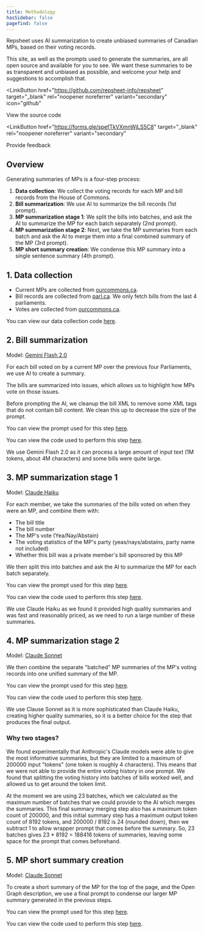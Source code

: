 ```yaml
---
title: Methodology
hasSidebar: false
pagefind: false
---
```



Repsheet uses AI summarization to create unbiased summaries of Canadian MPs, based on their voting records.

This site, as well as the prompts used to generate the summaries, are all open source and available for you to see. We want these summaries to be as transparent and unbiased as possible, and welcome your help and suggestions to accomplish that.

<LinkButton
  href="https://github.com/repsheet-info/repsheet"
  target="_blank"
  rel="noopener noreferrer"
  variant="secondary"
  icon="github"
>
  View the source code
</LinkButton>

<LinkButton
  href="https://forms.gle/spefTkVXmnWjLS5C8"
  target="_blank"
  rel="noopener noreferrer"
  variant="secondary"
>
  Provide feedback
</LinkButton>

## Overview

Generating summaries of MPs is a four-step process:

1. **Data collection**: We collect the voting records for each MP and bill records from the House of Commons.
2. **Bill summarization**: We use AI to summarize the bill records (1st prompt).
3. **MP summarization stage 1**: We split the bills into batches, and ask the AI to summarize the MP for each batch separately (2nd prompt). 
4. **MP summarization stage 2**: Next, we take the MP summaries from each batch and ask the AI to merge them into a final combined summary of the MP (3rd prompt).
5. **MP short summary creation**: We condense this MP summary into a single sentence summary (4th prompt).

## 1. Data collection

- Current MPs are collected from <a href="https://www.ourcommons.ca/Members" target="_blank" rel="noopener noreferrer">ourcommons.ca</a>.
- Bill records are collected from <a href="https://www.parl.ca/legisinfo/en/bills" target="_blank" rel="noopener noreferrer">parl.ca</a>. We only fetch bills from the last 4 parliaments.
- Votes are collected from <a href="https://www.ourcommons.ca/Members/en/votes" target="_blank" rel="noopener noreferrer">ourcommons.ca</a>.

You can view our data collection code <a href="https://github.com/repsheet-info/repsheet/blob/main/repsheet_backend/fetch_data.py" target="_blank" rel="noopener noreferrer">here</a>.

## 2. Bill summarization

Model: <a href="https://cloud.google.com/vertex-ai/generative-ai/docs/models/gemini/2-0-flash" target="_blank"  rel="noopener noreferrer">Gemini Flash 2.0</a>

For each bill voted on by a current MP over the previous four Parliaments, we use AI to create a summary.

The bills are summarized into issues, which allows us to highlight how MPs vote on those issues.

Before prompting the AI, we cleanup the bill XML to remove some XML tags that do not contain bill content. We clean this up to decrease the size of the prompt.

You can view the prompt used for this step <a href="https://github.com/repsheet-info/repsheet/blob/main/prompts/summarize-bill/001.txt" target="_blank" rel="noopener noreferrer">here</a>.

You can view the code used to perform this step <a href="https://github.com/repsheet-info/repsheet/blob/main/repsheet_backend/summarize_bills.py" target="_blank" rel="noopener noreferrer">here</a>.

We use Gemini Flash 2.0 as it can process a large amount of input text (1M tokens, about 4M characters) and some bills were quite large.

## 3. MP summarization stage 1

Model: <a href="https://www.anthropic.com/claude/haiku" target="_blank"  rel="noopener noreferrer">Claude Haiku</a>

For each member, we take the summaries of the bills voted on when they were an MP, and combine them with:
* The bill title
* The bill number
* The MP's vote (Yea/Nay/Abstain)
* The voting statistics of the MP's party (yeas/nays/abstains, party name not included)
* Whether this bill was a private member's bill sponsored by this MP

We then split this into batches and ask the AI to summarize the MP for each batch separately.

You can view the prompt used for this step <a href="https://github.com/repsheet-info/repsheet/blob/main/prompts/summarize-member/001.txt" target="_blank" rel="noopener noreferrer">here</a>.

You can view the code used to perform this step <a href="https://github.com/repsheet-info/repsheet/blob/main/repsheet_backend/summarize_members.py" target="_blank" rel="noopener noreferrer">here</a>.

We use Claude Haiku as we found it provided high quality summaries and was fast and reasonably priced, as we need to run a large number of these summaries.


## 4. MP summarization stage 2

Model: <a href="https://www.anthropic.com/claude/sonnet" target="_blank"  rel="noopener noreferrer">Claude Sonnet</a>

We then combine the separate "batched" MP summaries of the MP's voting records into one unified summary of the MP.

You can view the prompt used for this step <a href="https://github.com/repsheet-info/repsheet/blob/main/prompts/merge-summaries/001.txt" target="_blank" rel="noopener noreferrer">here</a>.

You can view the code used to perform this step <a href="https://github.com/repsheet-info/repsheet/blob/main/repsheet_backend/summarize_members.py" target="_blank" rel="noopener noreferrer">here</a>.

We use Clause Sonnet as it is more sophisticated than Claude Haiku, creating higher quality summaries, 
so it is a better choice for the step that produces the final output.


### Why two stages?

We found experimentally that Anthropic's Claude models were able to give the most informative summaries, but they are limited to a maximum of 200000 input "tokens" (one token is roughly 4 characters).
This means that we were not able to provide the entire voting history in one prompt. 
We found that splitting the voting history into batches of bills worked well, and allowed us to get around the token limit.

At the moment we are using 23 batches, which we calculated as the maximum number of batches that we could provide to the AI which merges the summaries.
This final summary merging step also has a maximum token count of 200000,
and this initial summary step has a maximum output token count of 8192 tokens, and 200000 / 8192 is 24 (rounded down), 
then we subtract 1 to allow wrapper prompt that comes before the summary.
So, 23 batches gives 23 * 8192 = 188416 tokens of summaries, leaving some space for the prompt that comes beforehand.


## 5. MP short summary creation

Model: <a href="https://www.anthropic.com/claude/sonnet" target="_blank"  rel="noopener noreferrer">Claude Sonnet</a>

To create a short summary of the MP for the top of the page, and the Open Graph description, we use a final prompt to condense our larger MP summary generated in the previous steps. 

You can view the prompt used for this step <a href="https://github.com/repsheet-info/repsheet/blob/main/prompts/condense-summary/001.txt" target="_blank" rel="noopener noreferrer">here</a>.

You can view the code used to perform this step <a href="https://github.com/repsheet-info/repsheet/blob/main/repsheet_backend/summarize_members.py" target="_blank" rel="noopener noreferrer">here</a>.
